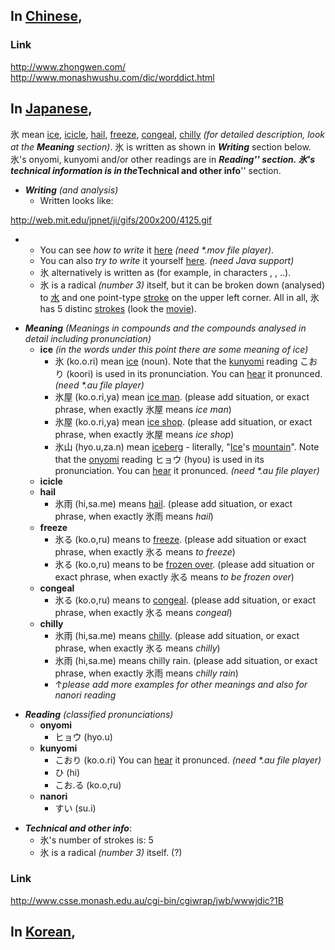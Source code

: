 == In [[Chinese]], ==

===Link===
http://www.zhongwen.com/
http://www.monashwushu.com/dic/worddict.html

== In [[Japanese]], ==

氷 mean [[ice]], [[icicle]], [[hail]], [[freeze]], [[congeal]], [[chilly]] ''(for detailed description, look at the '''Meaning''' section)''. 氷 is written as shown in '''''Writing''''' section below. 氷's onyomi, kunyomi and/or other readings are in '''''Reading''''' section. 氷's technical information is in the '''''Technical and other info''''' section.

*'''''Writing''''' ''(and analysis)''
**Written looks like:
http://web.mit.edu/jpnet/ji/gifs/200x200/4125.gif
**You can see ''how to write'' it [http://web.mit.edu/jpnet/ji/movies/4125.mov here] ''(need *.mov file player)''.
**You can also ''try to write'' it yourself [http://web.mit.edu/jpnet/ji/data/4125.html here]. ''(need Java support)''
**氷 alternatively is written as [[]] (for example, in characters [[]], [[]], ..).
**氷 is a radical ''(number 3)'' itself, but it can be broken down (analysed) to [[水]] and one point-type [[stroke]] on the upper left corner. All in all, 氷 has 5 distinc [[strokes]] (look the [http://web.mit.edu/jpnet/ji/movies/4125.mov movie]).

*'''''Meaning''''' ''(Meanings in compounds and the compounds analysed in detail including pronunciation)''
**'''ice''' ''(in the words under this point there are some meaning of ice)''
***氷 (ko.o.ri) mean [[ice]] (noun). Note that the [[kunyomi]] reading こおり (koori) is used in its pronunciation. You can [http://web.mit.edu/jpnet/ji/data/sound/koori.au hear] it pronunced. ''(need *.au file player)''
***氷屋 (ko.o.ri,ya) mean [[ice man]]. (please add situation, or exact phrase, when exactly 氷屋 means ''ice man'')
***氷屋 (ko.o.ri,ya) mean [[ice shop]]. (please add situation, or exact phrase, when exactly 氷屋 means ''ice shop'')
***氷山 (hyo.u,za.n) mean [[iceberg]] - literally, "[[Ice]]'s [[mountain]]". Note that the [[onyomi]] reading ヒョウ (hyou) is used in its pronunciation. You can [http://web.mit.edu/jpnet/ji/data/sound/hyouzan.au hear] it pronunced. ''(need *.au file player)''
**'''icicle'''
**'''hail'''
***氷雨 (hi,sa.me) means [[hail]]. (please add situation, or exact phrase, when exactly 氷雨 means ''hail'')
**'''freeze'''
***氷る (ko.o,ru) means to [[freeze]]. (please add situation or exact phrase, when exactly 氷る means ''to freeze'')
***氷る (ko.o,ru) means to be [[freeze over|frozen over]]. (please add situation or exact phrase, when exactly 氷る means ''to be frozen over'')
**'''congeal'''
***氷る (ko.o,ru) means to [[congeal]]. (please add situation, or exact phrase, when exactly 氷る means ''congeal'')
**'''chilly'''
***氷雨 (hi,sa.me) means [[chilly]]. (please add situation, or exact phrase, when exactly 氷る means ''chilly'')
***氷雨 (hi,sa.me) means chilly rain. (please add situation, or exact phrase, when exactly 氷雨 means ''chilly rain'')
***↑''please add more examples for other meanings and also for nanori reading''

*'''''Reading''''' ''(classified pronunciations)''
**'''onyomi'''
***ヒョウ (hyo.u)
**'''kunyomi'''
***こおり (ko.o.ri) You can [http://web.mit.edu/jpnet/ji/data/sound/koori.au hear] it pronunced. ''(need *.au file player)''
***ひ (hi)
***こお.る (ko.o,ru)
**'''nanori'''
***すい (su.i)

*'''''Technical and other info''''':
**氷's number of strokes is: 5
**氷 is a radical ''(number 3)'' itself. (?)

===Link===
http://www.csse.monash.edu.au/cgi-bin/cgiwrap/jwb/wwwjdic?1B

== In [[Korean]], ==